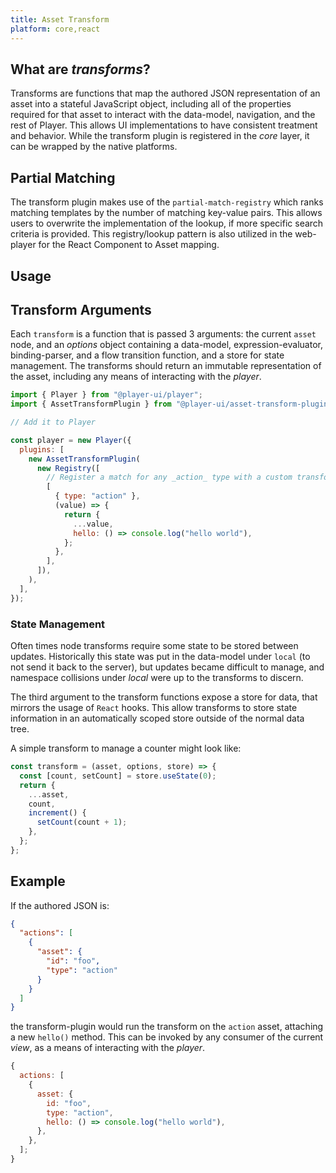 ```yaml
---
title: Asset Transform
platform: core,react
---
```



## What are _transforms_?

Transforms are functions that map the authored JSON representation of an asset into a stateful JavaScript object, including all of the properties required for that asset to interact with the data-model, navigation, and the rest of Player. This allows UI implementations to have consistent treatment and behavior. While the transform plugin is registered in the _core_ layer, it can be wrapped by the native platforms.

## Partial Matching

The transform plugin makes use of the `partial-match-registry` which ranks matching templates by the number of matching key-value pairs. This allows users to overwrite the implementation of the lookup, if more specific search criteria is provided. This registry/lookup pattern is also utilized in the web-player for the React Component to Asset mapping.

## Usage

<PlatformTabs>
  <Fragment slot='core'>

## Transform Arguments

Each `transform` is a function that is passed 3 arguments: the current `asset` node, and an _options_ object containing a data-model, expression-evaluator, binding-parser, and a flow transition function, and a store for state management. The transforms should return an immutable representation of the asset, including any means of interacting with the _player_.

```javascript
import { Player } from "@player-ui/player";
import { AssetTransformPlugin } from "@player-ui/asset-transform-plugin";

// Add it to Player

const player = new Player({
  plugins: [
    new AssetTransformPlugin(
      new Registry([
        // Register a match for any _action_ type with a custom transform.
        [
          { type: "action" },
          (value) => {
            return {
              ...value,
              hello: () => console.log("hello world"),
            };
          },
        ],
      ]),
    ),
  ],
});
```

### State Management

Often times node transforms require some state to be stored between updates. Historically this state was put in the data-model under `local` (to not send it back to the server), but updates became difficult to manage, and namespace collisions under _local_ were up to the transforms to discern.

The third argument to the transform functions expose a store for data, that mirrors the usage of `React` hooks. This allow transforms to store state information in an automatically scoped store outside of the normal data tree.

A simple transform to manage a counter might look like:

```javascript
const transform = (asset, options, store) => {
  const [count, setCount] = store.useState(0);
  return {
    ...asset,
    count,
    increment() {
      setCount(count + 1);
    },
  };
};
```

  </Fragment>
</PlatformTabs>

## Example

<PlatformTabs>
  <Fragment slot='core'>

If the authored JSON is:

```json
{
  "actions": [
    {
      "asset": {
        "id": "foo",
        "type": "action"
      }
    }
  ]
}
```

the transform-plugin would run the transform on the `action` asset, attaching a new `hello()` method. This can be invoked by any consumer of the current _view_, as a means of interacting with the _player_.

```javascript
{
  actions: [
    {
      asset: {
        id: "foo",
        type: "action",
        hello: () => console.log("hello world"),
      },
    },
  ];
}
```

  </Fragment>
</PlatformTabs>
